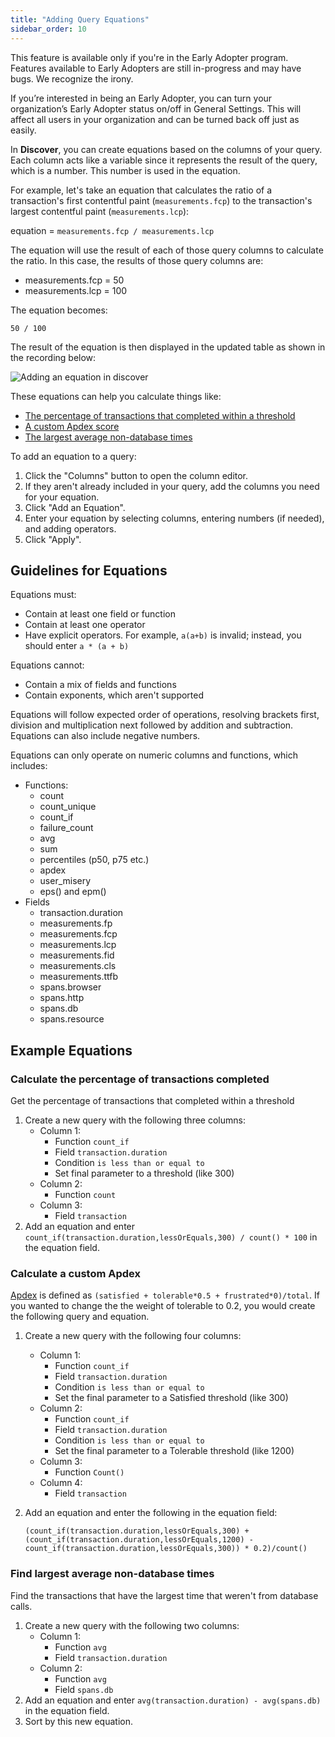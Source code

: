 ```yaml
---
title: "Adding Query Equations"
sidebar_order: 10
---
```


<Note>

This feature is available only if you're in the Early Adopter program. Features available to Early Adopters are still in-progress and may have bugs. We recognize the irony.

If you’re interested in being an Early Adopter, you can turn your organization’s Early Adopter status on/off in General Settings. This will affect all users in your organization and can be turned back off just as easily.

</Note>

In **Discover**, you can create equations based on the columns of your query. Each column acts like a variable since it represents the result of the query, which is a number. This number is used in the equation.

For example, let's take an equation that calculates the ratio of a transaction's first contentful paint (`measurements.fcp`) to the transaction's largest contentful paint (`measurements.lcp`):

equation = `measurements.fcp / measurements.lcp`

The equation will use the result of each of those query columns to calculate the ratio. In this case, the results of those query columns are:

- measurements.fcp = 50
- measurements.lcp = 100

The equation becomes:

`50 / 100`

The result of the equation is then displayed in the updated table as shown in the recording below:

![Adding an equation in discover](./add_equation.gif)

These equations can help you calculate things like:

- [The percentage of transactions that completed within a threshold](#calculate-the-percentage-of-transactions-completed)
- [A custom Apdex score](#calculate-a-custom-apdex)
- [The largest average non-database times](#find-largest-average-non-database-times)

To add an equation to a query:

1. Click the "Columns" button to open the column editor.
2. If they aren't already included in your query, add the columns you need for your equation.
3. Click "Add an Equation".
4. Enter your equation by selecting columns, entering numbers (if needed), and adding operators.
5. Click "Apply".

## Guidelines for Equations

Equations must:

- Contain at least one field or function
- Contain at least one operator
- Have explicit operators. For example, `a(a+b)` is invalid; instead, you should enter `a * (a + b)`

Equations cannot:

- Contain a mix of fields and functions
- Contain exponents, which aren't supported

Equations will follow expected order of operations, resolving brackets first, division and multiplication next followed by addition and subtraction. Equations can also include negative numbers.

Equations can only operate on numeric columns and functions, which includes:

- Functions:
    - count
    - count_unique
    - count_if
    - failure_count
    - avg
    - sum
    - percentiles (p50, p75 etc.)
    - apdex
    - user_misery
    - eps() and epm()
- Fields
    - transaction.duration
    - measurements.fp
    - measurements.fcp
    - measurements.lcp
    - measurements.fid
    - measurements.cls
    - measurements.ttfb
    - spans.browser
    - spans.http
    - spans.db
    - spans.resource

## Example Equations

### Calculate the percentage of transactions completed

Get the percentage of transactions that completed within a threshold

1. Create a new query with the following three columns:
    - Column 1:
        - Function  `count_if`
        - Field `transaction.duration`
        - Condition `is less than or equal to`
        - Set final parameter to a threshold (like 300)
    - Column 2:
        - Function `count`
    - Column 3:
        - Field `transaction`
2. Add an equation and enter  `count_if(transaction.duration,lessOrEquals,300) / count() * 100` in the equation field.

### Calculate a custom Apdex

[Apdex](/product/performance/metrics/#apdex) is defined as `(satisfied + tolerable*0.5 + frustrated*0)/total`. If you wanted to change the the weight of tolerable to 0.2, you would create the following query and equation.

1. Create a new query with the following four columns:
    - Column 1:
        - Function `count_if`
        - Field  `transaction.duration`
        - Condition `is less than or equal to`
        - Set the final parameter to a Satisfied threshold (like 300)
    - Column 2:
        - Function `count_if`
        - Field `transaction.duration`
        - Condition `is less than or equal to`
        - Set the final parameter to a Tolerable threshold (like 1200)
    - Column 3:
        - Function `Count()`
    - Column 4:
        - Field  `transaction`
2. Add an equation and enter the following in the equation field:

    `(count_if(transaction.duration,lessOrEquals,300) + (count_if(transaction.duration,lessOrEquals,1200) - count_if(transaction.duration,lessOrEquals,300)) * 0.2)/count()`

### Find largest average non-database times

Find the transactions that have the largest time that weren't from database calls.

1. Create a new query with the following two columns:
    - Column 1:
        - Function `avg`
        - Field `transaction.duration`
    - Column 2:
        - Function  `avg`
        - Field  `spans.db`
2. Add an equation and enter `avg(transaction.duration) - avg(spans.db)` in the equation field.
3. Sort by this new equation.
